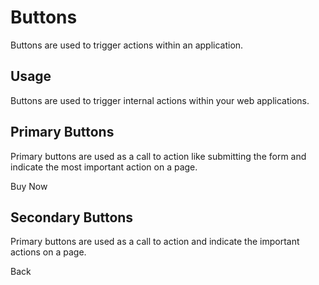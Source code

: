 
<Meta title="Buttons" component={PrimaryButton} />

# Buttons

Buttons are used to trigger actions within an application.

## Usage

Buttons are used to trigger internal actions within your web applications.

## Primary Buttons

Primary buttons are used as a call to action like submitting the form and indicate the most important action on a page.

<Preview withToolbar>
  <Story name="primary">
    <PrimaryButton>Buy Now</PrimaryButton>
  </Story>
</Preview>

## Secondary Buttons

Primary buttons are used as a call to action and indicate the important actions on a page.

<Preview withToolbar>
  <Story name="secondary">
    <SecondaryButton>Back</SecondaryButton>
  </Story>
</Preview>
